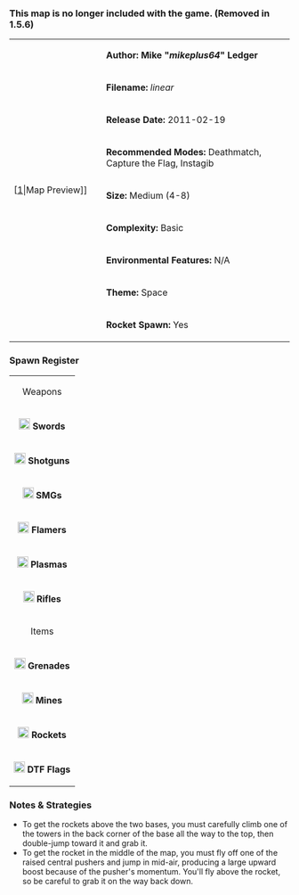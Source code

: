 ===This map is no longer included with the game. (Removed in 1.5.6)===
{| border="1" cellpadding="2" width="800px"
|rowspan="9" width="150px"|[[File:linear.png|thumb|center]|Map Preview]]
|'''Author: Mike "''mikeplus64''" Ledger'''
|-
|'''Filename:''' ''linear''
|-
| '''Release Date:''' 2011-02-19
|-
|'''Recommended Modes:''' Deathmatch, Capture the Flag, Instagib
|-
|'''Size:''' Medium (4-8)
|-
|'''Complexity:''' Basic
|-
|'''Environmental Features:''' N/A
|-
|'''Theme:''' Space
|-
|'''Rocket Spawn:''' Yes
|}

<!--
=== Review ===
-->

=== Spawn Register ===
{| border="1" cellpadding="2" width="150px"
|colspan="2" align="center"|Weapons
|-
|[[File:Sword.png|20px]] '''Swords''' || 3
|-
|[[File:Shotgun.png|20px]] '''Shotguns''' || 3
|-
|[[File:Smg.png|20px]] '''SMGs''' || 3
|-
|[[File:Flamer.png|20px]] '''Flamers''' || 4
|-
|[[File:Plasma.png|20px]] '''Plasmas''' || 3
|-
| [[File:Rifle.png|20px]] '''Rifles''' || 4
|-
|colspan="2" align="center"|Items
|-
| [[File:Grenade.png|20px]] '''Grenades''' || 12
|-
| [[File:Mine.png|20px]] '''Mines''' || 8
|-
| [[File:Rocket.png|20px]] '''Rockets''' || 3
|-
| [[File:Flag.png|20px]] '''DTF Flags''' || 3
|}

=== Notes & Strategies ===

* To get the rockets above the two bases, you must carefully climb one of the towers in the back corner of the base all the way to the top, then double-jump toward it and grab it.
* To get the rocket in the middle of the map, you must fly off one of the raised central pushers and jump in mid-air, producing a large upward boost because of the pusher's momentum. You'll fly above the rocket, so be careful to grab it on the way back down.